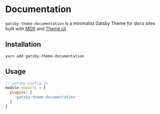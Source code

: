 # Documentation

`gatsby-theme-documentation` is a minimalist Gatsby Theme for
docs sites built with [MDX](https://mdxjs.com) and
[Theme UI](https://theme-ui.com).

## Installation

```
yarn add gatsby-theme-documentation
```

## Usage

```js
// gatsby-config.js
module.exports = {
  plugins: [
    'gatsby-theme-documentation'
  ]
}
```
